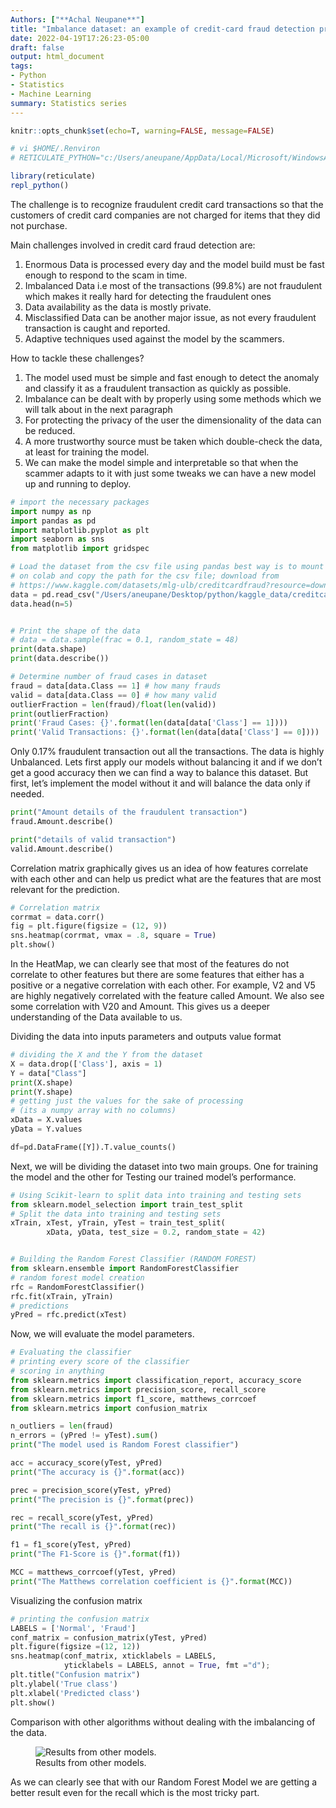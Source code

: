 ```yaml
---
Authors: ["**Achal Neupane**"]
title: "Imbalance dataset: an example of credit-card fraud detection problem"
date: 2022-04-19T17:26:23-05:00
draft: false
output: html_document
tags:
- Python
- Statistics
- Machine Learning
summary: Statistics series
---
```



<script type="text/javascript" src="https://cdnjs.cloudflare.com/ajax/libs/mathjax/2.7.1/MathJax.js?config=TeX-AMS-MML_HTMLorMML">
</script>

```r
knitr::opts_chunk$set(echo=T, warning=FALSE, message=FALSE)

# vi $HOME/.Renviron
# RETICULATE_PYTHON="c:/Users/aneupane/AppData/Local/Microsoft/WindowsApps/python3"

library(reticulate)
repl_python()
```

The challenge is to recognize fraudulent credit card transactions so that the customers of credit card companies are not charged for items that they did not purchase.

Main challenges involved in credit card fraud detection are:

1. Enormous Data is processed every day and the model build must be fast enough to respond to the scam in time.
2. Imbalanced Data i.e most of the transactions (99.8%) are not fraudulent which makes it really hard for detecting the fraudulent ones
3. Data availability as the data is mostly private.
4. Misclassified Data can be another major issue, as not every fraudulent transaction is caught and reported.
5. Adaptive techniques used against the model by the scammers.

How to tackle these challenges?

1. The model used must be simple and fast enough to detect the anomaly and classify it as a fraudulent transaction as quickly as possible.
2. Imbalance can be dealt with by properly using some methods which we will talk about in the next paragraph
3. For protecting the privacy of the user the dimensionality of the data can be reduced.
4. A more trustworthy source must be taken which double-check the data, at least for training the model.
5. We can make the model simple and interpretable so that when the scammer adapts to it with just some tweaks we can have a new model up and running to deploy.

```python
# import the necessary packages
import numpy as np
import pandas as pd
import matplotlib.pyplot as plt
import seaborn as sns
from matplotlib import gridspec
```

```python
# Load the dataset from the csv file using pandas best way is to mount the drive
# on colab and copy the path for the csv file; download from
# https://www.kaggle.com/datasets/mlg-ulb/creditcardfraud?resource=download&select=creditcard.csv
data = pd.read_csv("/Users/aneupane/Desktop/python/kaggle_data/creditcard.csv.zip")
data.head(n=5)


# Print the shape of the data
# data = data.sample(frac = 0.1, random_state = 48)
print(data.shape)
print(data.describe())

# Determine number of fraud cases in dataset
fraud = data[data.Class == 1] # how many frauds
valid = data[data.Class == 0] # how many valid
outlierFraction = len(fraud)/float(len(valid))
print(outlierFraction)
print('Fraud Cases: {}'.format(len(data[data['Class'] == 1])))
print('Valid Transactions: {}'.format(len(data[data['Class'] == 0])))
```

Only 0.17% fraudulent transaction out all the transactions. The data is highly Unbalanced. Lets first apply our models without balancing it and if we don’t get a good accuracy then we can find a way to balance this dataset. But first, let’s implement the model without it and will balance the data only if needed.


```python
print("Amount details of the fraudulent transaction")
fraud.Amount.describe()

print("details of valid transaction")
valid.Amount.describe()
```

Correlation matrix graphically gives us an idea of how features correlate with each other and can help us predict what are the features that are most relevant for the prediction.

```python
# Correlation matrix
corrmat = data.corr()
fig = plt.figure(figsize = (12, 9))
sns.heatmap(corrmat, vmax = .8, square = True)
plt.show()
```

In the HeatMap, we can clearly see that most of the features do not correlate to other features but there are some features that either has a positive or a negative correlation with each other. For example, V2 and V5 are highly negatively correlated with the feature called Amount. We also see some correlation with V20 and Amount. This gives us a deeper understanding of the Data available to us.


Dividing the data into inputs parameters and outputs value format

```python
# dividing the X and the Y from the dataset
X = data.drop(['Class'], axis = 1)
Y = data["Class"]
print(X.shape)
print(Y.shape)
# getting just the values for the sake of processing
# (its a numpy array with no columns)
xData = X.values
yData = Y.values

df=pd.DataFrame([Y]).T.value_counts()
```

Next, we will be dividing the dataset into two main groups. One for training the model and the other for Testing our trained model’s performance.

```python
# Using Scikit-learn to split data into training and testing sets
from sklearn.model_selection import train_test_split
# Split the data into training and testing sets
xTrain, xTest, yTrain, yTest = train_test_split(
		xData, yData, test_size = 0.2, random_state = 42)


# Building the Random Forest Classifier (RANDOM FOREST)
from sklearn.ensemble import RandomForestClassifier
# random forest model creation
rfc = RandomForestClassifier()
rfc.fit(xTrain, yTrain)
# predictions
yPred = rfc.predict(xTest)
```

Now, we will evaluate the model parameters.

```python
# Evaluating the classifier
# printing every score of the classifier
# scoring in anything
from sklearn.metrics import classification_report, accuracy_score
from sklearn.metrics import precision_score, recall_score
from sklearn.metrics import f1_score, matthews_corrcoef
from sklearn.metrics import confusion_matrix

n_outliers = len(fraud)
n_errors = (yPred != yTest).sum()
print("The model used is Random Forest classifier")

acc = accuracy_score(yTest, yPred)
print("The accuracy is {}".format(acc))

prec = precision_score(yTest, yPred)
print("The precision is {}".format(prec))

rec = recall_score(yTest, yPred)
print("The recall is {}".format(rec))

f1 = f1_score(yTest, yPred)
print("The F1-Score is {}".format(f1))

MCC = matthews_corrcoef(yTest, yPred)
print("The Matthews correlation coefficient is {}".format(MCC))
```

Visualizing the confusion matrix

```python
# printing the confusion matrix
LABELS = ['Normal', 'Fraud']
conf_matrix = confusion_matrix(yTest, yPred)
plt.figure(figsize =(12, 12))
sns.heatmap(conf_matrix, xticklabels = LABELS,
			yticklabels = LABELS, annot = True, fmt ="d");
plt.title("Confusion matrix")
plt.ylabel('True class')
plt.xlabel('Predicted class')
plt.show()
```

Comparison with other algorithms without dealing with the imbalancing of the data.

![Results from other models.](C:/Users/aneupane/Desktop/achalneupane/content/post/Imbalance_dataset/image1.jfif)

As we can clearly see that with our Random Forest Model we are getting a better result even for the recall which is the most tricky part.